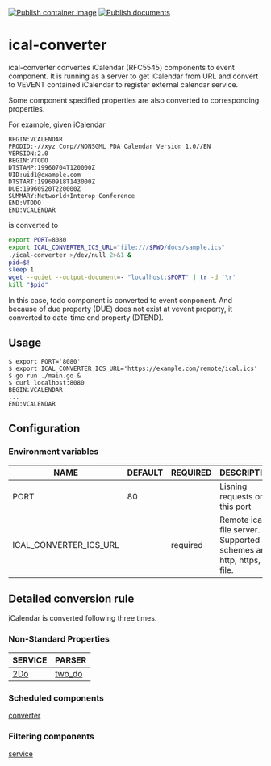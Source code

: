 [![Publish container image](https://github.com/gidoichi/ical-converter/actions/workflows/publish-container-image.yml/badge.svg)](https://github.com/gidoichi/ical-converter/actions/workflows/publish-container-image.yml)
[![Publish documents](https://github.com/gidoichi/ical-converter/actions/workflows/publish-docs.yml/badge.svg)](https://github.com/gidoichi/ical-converter/actions/workflows/publish-docs.yml)

# ical-converter

ical-converter convertes iCalendar (RFC5545) components to event component. It is running as a server to get iCalendar from URL and convert to VEVENT contained iCalendar to register external calendar service.

Some component specified properties are also converted to corresponding properties.

For example, given iCalendar
```
BEGIN:VCALENDAR
PRODID:-//xyz Corp//NONSGML PDA Calendar Version 1.0//EN
VERSION:2.0
BEGIN:VTODO
DTSTAMP:19960704T120000Z
UID:uid1@example.com
DTSTART:19960918T143000Z
DUE:19960920T220000Z
SUMMARY:Networld+Interop Conference
END:VTODO
END:VCALENDAR
```

is converted to
```sh
export PORT=8080
export ICAL_CONVERTER_ICS_URL="file:///$PWD/docs/sample.ics"
./ical-converter >/dev/null 2>&1 &
pid=$!
sleep 1
wget --quiet --output-document=- "localhost:$PORT" | tr -d '\r'
kill "$pid"
```

In this case, todo component is converted to event conponent. And because of due property (DUE) does not exist at vevent property, it converted to date-time end property (DTEND).

## Usage

```console
$ export PORT='8080'
$ export ICAL_CONVERTER_ICS_URL='https://example.com/remote/ical.ics'
$ go run ./main.go &
$ curl localhost:8080
BEGIN:VCALENDAR
...
END:VCALENDAR
```

## Configuration
### Environment variables
| NAME                   | DEFAULT | REQUIRED | DESCRIPTION                                                       |
|------------------------|---------|----------|-------------------------------------------------------------------|
| PORT                   | 80      |          | Lisning requests on this port                                     |
| ICAL_CONVERTER_ICS_URL |         | required | Remote ical file server. Supported schemes are http, https, file. |

## Detailed conversion rule
iCalendar is converted following three times.

### Non-Standard Properties
| SERVICE                        | PARSER                           |
|--------------------------------|----------------------------------|
| [2Do](https://www.2doapp.com/) | [two_do](/infrastructure/two_do) |

### Scheduled components
[converter](/usecase/converter.go)

### Filtering components
[service](/application/service.go)
